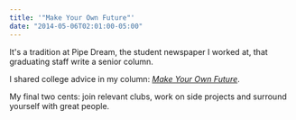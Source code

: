 ```yaml
---
title: '"Make Your Own Future"'
date: "2014-05-06T02:01:00-05:00"
---
```


It's a tradition at Pipe Dream, the student newspaper I worked at, that graduating staff write a senior column.

I shared college advice in my column: _[Make Your Own Future](http://www.bupipedream.com/opinion/35747/make-your-own-future/)_.

My final two cents: join relevant clubs, work on side projects and surround yourself with great people.

